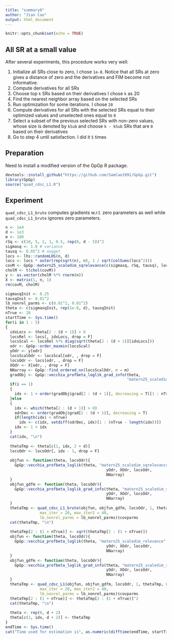 ```yaml
---
title: "summary8"
author: "Jian Cao"
output: html_document
---
```


```r
knitr::opts_chunk$set(echo = TRUE)
```

## All SR at a small value

After several experiments, this procedure works very well:

1. Initialize all SRs close to zero, I chose `1e-8`. Notice that all SRs at zero gives a distance of zero and the derivatives and FIM become not informative.
2. Compute derivatives for all SRs
3. Choose top `k` SRs based on their derivatives I chose `k` as 20
4. Find the nearest neighbor array based on the selected SRs
5. Run optimization for some iterations. I chose `20`
6. Compute derivatives for all SRs with the selected SRs equal to their optimized values and unselected ones equal to `0`
7. Select a subset of the previous selected SRs with non-zero values, whose size is denoted by `kSub` and choose `k - kSub` SRs that are `0` based on their derivatives
8. Go to step 4 until satisfaction. I did it `5` times

## Preparation
Need to install a modified version of the GpGp R package.
```r
devtools::install_github("https://github.com/SamCao1991/GpGp.git")
library(GpGp)
source("quad_cdsc_L1.R")
```

## Experiment
`quad_cdsc_L1_brute` computes gradients w.r.t. zero parameters as well while `quad_cdsc_L1_brute` ignores zero parameters.
```r
n <- 1e4
d <- 1e3
m <- 100
rSq <- c(10, 5, 2, 1, 0.5, rep(0, d - 5))^2
sigmasq <- 1.0 # variance
tausq <- 0.05^2 # nugget
locs <- lhs::randomLHS(n, d)
locs <- locs * outer(rep(sqrt(n), n), 1 / sqrt(colSums(locs^2)))
covM <- GpGp::matern25_scaledim_sqrelevance(c(sigmasq, rSq, tausq), locs)
cholM <- t(chol(covM))
y <- as.vector(cholM %*% rnorm(n))
X <- matrix(1, n, 1)
rm(covM, cholM)

sigmasqInit <- 0.25
tausqInit <- 0.01^2
lb_nonrel_parms <- c(0.01^2, 0.01^2) 
theta <- c(sigmasqInit, rep(1e-8, d), tausqInit)
nTrue <- 20
startTime <- Sys.time()
for(i in 1 : 5)
{
  idxLocs <- theta[2 : (d + 1)] > 0
  locsRel <- locs[, idxLocs, drop = F]
  locsScal <- locsRel %*% diag(sqrt(theta[2 : (d + 1)][idxLocs]))
  odr <- GpGp::order_maxmin(locsScal)
  yOdr <- y[odr]
  locsScalOdr <- locsScal[odr, , drop = F]
  locsOdr <- locs[odr, , drop = F]
  XOdr <- X[odr, , drop = F]
  NNarray <- GpGp::find_ordered_nn(locsScalOdr, m = m)
  gradObj <- GpGp::vecchia_profbeta_loglik_grad_info(theta, 
                                                     "matern25_scaledim_sqrelevance", yOdr, XOdr, locsOdr, NNarray)
  if(i == 1)
  {
    idx <- 1 + order(gradObj$grad[2 : (d + 1)], decreasing = T)[1 : nTrue]
  }else
  {
    idx <- which(theta[2 : (d + 1)] > 0)
    odrDec <- order(gradObj$grad[2 : (d + 1)], decreasing = T)
    if(length(idx) < nTrue)
      idx <- c(idx, setdiff(odrDec, idx)[1 : (nTrue - length(idx))])
    idx <- 1 + idx
  }
  cat(idx, "\n")
  
  thetaTmp <- theta[c(1, idx, 2 + d)]
  locsOdr <- locsOdr[, idx - 1, drop = F]
  
  objfun <- function(theta, locsOdr){
    GpGp::vecchia_profbeta_loglik(theta, "matern25_scaledim_sqrelevance",
                                            yOdr, XOdr, locsOdr, 
                                            NNarray)
  }
  objfun_gdfm <- function(theta, locsOdr){
    GpGp::vecchia_profbeta_loglik_grad_info(theta, "matern25_scaledim_sqrelevance",
                                            yOdr, XOdr, locsOdr, 
                                            NNarray)
  }
  thetaTmp <- quad_cdsc_L1_brute(objfun, objfun_gdfm, locsOdr, 1, thetaTmp, 0, 1e-3, silent = T, 
               max_iter = 20, max_iter2 = 40, 
               lb_nonrel_parms = lb_nonrel_parms)$covparms
  cat(thetaTmp, "\n")
  
  thetaTmp[2 : (1 + nTrue)] <- sqrt(thetaTmp[2 : (1 + nTrue)])
  objfun <- function(theta, locsOdr){
    GpGp::vecchia_profbeta_loglik(theta, "matern25_scaledim_relevance",
                                            yOdr, XOdr, locsOdr,
                                            NNarray)
  }
  objfun_gdfm <- function(theta, locsOdr){
    GpGp::vecchia_profbeta_loglik_grad_info(theta, "matern25_scaledim_relevance",
                                            yOdr, XOdr, locsOdr,
                                            NNarray)
  }
  thetaTmp <- quad_cdsc_L1(objfun, objfun_gdfm, locsOdr, 1, thetaTmp, 0, 1e-3, silent = T,
               max_iter = 20, max_iter2 = 40,
               lb_nonrel_parms = lb_nonrel_parms)$covparms
  thetaTmp[2 : (1 + nTrue)] <- thetaTmp[2 : (1 + nTrue)]^2
  cat(thetaTmp, "\n")
  
  theta <- rep(0, d + 2)
  theta[c(1, idx, d + 2)] <- thetaTmp
}
endTime <- Sys.time()
cat("Time used for estimation is", as.numeric(difftime(endTime, startTime, units = "secs")), "seconds\n")
```








